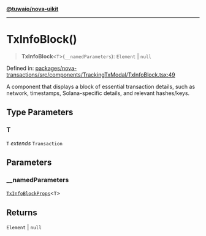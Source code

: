 [**@tuwaio/nova-uikit**](../../../README.md)

***

# TxInfoBlock()

> **TxInfoBlock**\<`T`\>(`__namedParameters`): `Element` \| `null`

Defined in: [packages/nova-transactions/src/components/TrackingTxModal/TxInfoBlock.tsx:49](https://github.com/TuwaIO/nova-uikit/blob/1de20634cb4fa6020b9658ccb5e4f94cd501a495/packages/nova-transactions/src/components/TrackingTxModal/TxInfoBlock.tsx#L49)

A component that displays a block of essential transaction details,
such as network, timestamps, Solana-specific details, and relevant hashes/keys.

## Type Parameters

### T

`T` *extends* `Transaction`

## Parameters

### \_\_namedParameters

[`TxInfoBlockProps`](../type-aliases/TxInfoBlockProps.md)\<`T`\>

## Returns

`Element` \| `null`
